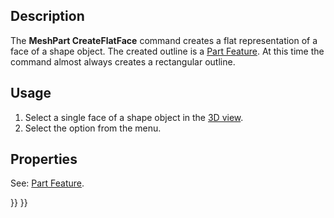 <languages/>
<translate>

<!--T:1-->
{{Docnav
|[[MeshPart_CreateFlatMesh|CreateFlatMesh]]
|
|[[Mesh_Workbench|Mesh]]
|IconL=MeshPart_CreateFlatMesh.svg
|IconR=
|IconC=Workbench_Mesh.svg
}}

<!--T:2-->
{{GuiCommand
|Name=MeshPart CreateFlatFace
|MenuLocation=Meshes → Unwrap Face
|Workbenches=[[Mesh_Workbench|Mesh]]
|Version=0.19
|SeeAlso=[[MeshPart_CreateFlatMesh|MeshPart CreateFlatMesh]]
}}

==Description== <!--T:3-->

<!--T:4-->
The '''MeshPart CreateFlatFace''' command creates a flat representation of a face of a shape object. The created outline is a [[Part_Feature|Part Feature]]. At this time the command almost always creates a rectangular outline.

==Usage== <!--T:5-->

<!--T:6-->
# Select a single face of a shape object in the [[3D_view|3D view]].
# Select the {{MenuCommand|Meshes → [[Image:MeshPart_CreateFlatFace.svg|16px]] Unwrap Face}} option from the menu.

==Properties== <!--T:7-->

<!--T:8-->
See: [[Part_Feature|Part Feature]].


<!--T:9-->
{{Docnav
|[[MeshPart_CreateFlatMesh|CreateFlatMesh]]
|
|[[Mesh_Workbench|Mesh]]
|IconL=MeshPart_CreateFlatMesh.svg
|IconR=
|IconC=Workbench_Mesh.svg
}}

</translate>
{{Mesh Tools navi{{#translation:}}}}
{{Userdocnavi{{#translation:}}}}